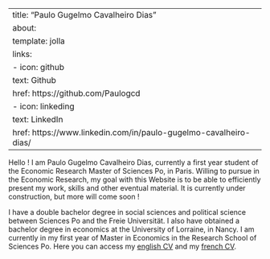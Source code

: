 
---
title: "Paulo Gugelmo Cavalheiro Dias"
about:
  template: jolla
  links:
    - icon: github
      text: Github
      href: https://github.com/Paulogcd 
    - icon: linkeding
      text: LinkedIn
      href: https://www.linkedin.com/in/paulo-gugelmo-cavalheiro-dias/
---

Hello ! I am Paulo Gugelmo Cavalheiro Dias, currently a first year student of the Economic Research Master of Sciences Po, in Paris. Willing to pursue in the Economic Research, my goal with this Website is to be able to efficiently present my work, skills and other eventual material. It is currently under construction, but more will come soon !

I have a double bachelor degree in social sciences and political science between Sciences Po and the Freie Universität. I also have obtained a bachelor degree in economics at the University of Lorraine, in Nancy. I am currently in my first year of Master in Economics in the Research School of Sciences Po.
Here you can access my [english CV](https://drive.google.com/file/d/1C0mIIVQgpqC1Byfkebmze7YQyc8P7TmV/view) and my [french CV](https://drive.google.com/file/d/1AE7E0NJt9-TIcJDALjHm2GugmjieeYi-/view).

